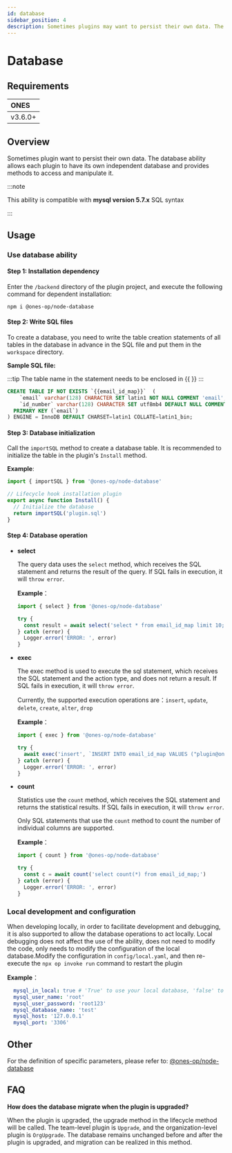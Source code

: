 ```yaml
---
id: database
sidebar_position: 4
description: Sometimes plugins may want to persist their own data. The plugin database capability allows each plugin to have its own independent database and provides methods to access and manipulate it.
---
```


# Database

## Requirements

| ONES    |
| :------ |
| v3.6.0+ |

## Overview

Sometimes plugin want to persist their own data. The database ability allows each plugin to have its own independent database and provides methods to access and manipulate it.

:::note

This ability is compatible with **mysql version 5.7.x** SQL syntax

:::

## Usage

### Use database ability

#### Step 1: Installation dependency

Enter the `/backend` directory of the plugin project, and execute the following command for dependent installation:

```shell
npm i @ones-op/node-database
```

#### Step 2: Write SQL files

To create a database, you need to write the table creation statements of all tables in the database in advance in the SQL file and put them in the `workspace` directory.

**Sample SQL file:**

:::tip
The table name in the statement needs to be enclosed in {{ }}
:::

```sql title=/workspace/plugin.sql
CREATE TABLE IF NOT EXISTS `{{email_id_map}}`  (
    `email` varchar(128) CHARACTER SET latin1 NOT NULL COMMENT 'email',
    `id_number` varchar(128) CHARACTER SET utf8mb4 DEFAULT NULL COMMENT 'Work number',
  PRIMARY KEY (`email`)
) ENGINE = InnoDB DEFAULT CHARSET=latin1 COLLATE=latin1_bin;
```

#### Step 3: Database initialization

Call the `importSQL` method to create a database table. It is recommended to initialize the table in the plugin's `Install` method.

**Example**:

```typescript title="backend/src/index.ts"
import { importSQL } from '@ones-op/node-database'

// Lifecycle hook installation plugin
export async function Install() {
  // Initialize the database
  return importSQL('plugin.sql')
}
```

#### Step 4: Database operation

- **select**

  The query data uses the `select` method, which receives the SQL statement and returns the result of the query. If SQL fails in execution, it will `throw error`.

  **Example**：

  ```typescript
  import { select } from '@ones-op/node-database'

  try {
    const result = await select('select * from email_id_map limit 10;')
  } catch (error) {
    Logger.error('ERROR: ', error)
  }
  ```

- **exec**

  The exec method is used to execute the sql statement, which receives the SQL statement and the action type, and does not return a result. If SQL fails in execution, it will `throw error`.

  Currently, the supported execution operations are：`insert`, `update`, `delete`, `create`, `alter`, `drop`

  **Example**：

  ```typescript
  import { exec } from '@ones-op/node-database'

  try {
    await exec('insert', `INSERT INTO email_id_map VALUES ("plugin@ones.com", "001");`)
  } catch (error) {
    Logger.error('ERROR: ', error)
  }
  ```

- **count**

  Statistics use the `count` method, which receives the SQL statement and returns the statistical results. If SQL fails in execution, it will `throw error`.

  Only SQL statements that use the `count` method to count the number of individual columns are supported.

  **Example**：

  ```typescript
  import { count } from '@ones-op/node-database'

  try {
    const c = await count('select count(*) from email_id_map;')
  } catch (error) {
    Logger.error('ERROR: ', error)
  }
  ```

### Local development and configuration

When developing locally, in order to facilitate development and debugging, it is also supported to allow the database operations to act locally. Local debugging does not affect the use of the ability, does not need to modify the code, only needs to modify the configuration of the local database.Modify the configuration in `config/local.yaml`, and then re-execute the `npx op invoke run` command to restart the plugin

**Example**：

```yaml
  mysql_in_local: true # 'True' to use your local database, 'false' to use the ONES system built-in database
  mysql_user_name: 'root'
  mysql_user_password: 'root123'
  mysql_database_name: 'test'
  mysql_host: '127.0.0.1'
  mysql_port: '3306'
```

## Other

For the definition of specific parameters, please refer to: [@ones-op/node-database](../../reference/packages/node-database/node-database.mdx)

## FAQ

**How does the database migrate when the plugin is upgraded?**

When the plugin is upgraded, the upgrade method in the lifecycle method will be called. The team-level plugin is `Upgrade`, and the organization-level plugin is `OrgUpgrade`. The database remains unchanged before and after the plugin is upgraded, and migration can be realized in this method.
